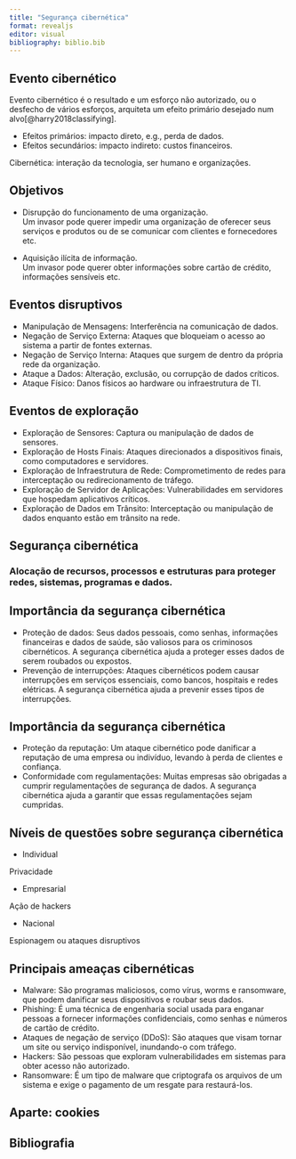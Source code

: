 ```yaml
---
title: "Segurança cibernética"
format: revealjs
editor: visual
bibliography: biblio.bib
---
```


## Evento cibernético

Evento cibernético é o resultado e um esforço não autorizado, ou o desfecho de vários esforços, arquiteta um efeito primário desejado num alvo[@harry2018classifying].

- Efeitos primários: impacto direto, e.g., perda de dados.
- Efeitos secundários: impacto indireto: custos financeiros.

Cibernética: interação da tecnologia, ser humano e organizações.

## Objetivos

- Disrupção do funcionamento de uma organização.  
  Um invasor pode querer impedir uma organização de oferecer seus serviços e produtos ou de se comunicar com clientes e fornecedores etc.

- Aquisição ilícita de informação.  
  Um invasor pode querer obter informações sobre cartão de crédito, informações sensíveis etc.
  
## Eventos disruptivos

- Manipulação de Mensagens: Interferência na comunicação de dados.
- Negação de Serviço Externa: Ataques que bloqueiam o acesso ao sistema a partir de fontes externas.
- Negação de Serviço Interna: Ataques que surgem de dentro da própria rede da organização.
- Ataque a Dados: Alteração, exclusão, ou corrupção de dados críticos.
- Ataque Físico: Danos físicos ao hardware ou infraestrutura de TI.


## Eventos de exploração

- Exploração de Sensores: Captura ou manipulação de dados de sensores.
- Exploração de Hosts Finais: Ataques direcionados a dispositivos finais, como computadores e servidores.
- Exploração de Infraestrutura de Rede: Comprometimento de redes para interceptação ou redirecionamento de tráfego.
- Exploração de Servidor de Aplicações: Vulnerabilidades em servidores que hospedam aplicativos críticos.
- Exploração de Dados em Trânsito: Interceptação ou manipulação de dados enquanto estão em trânsito na rede.

## Segurança cibernética

### Alocação de recursos, processos e estruturas para proteger redes, sistemas, programas e dados.

## Importância da segurança cibernética

- Proteção de dados: Seus dados pessoais, como senhas, informações financeiras e dados de saúde, são valiosos para os criminosos cibernéticos. A segurança cibernética ajuda a proteger esses dados de serem roubados ou expostos.
- Prevenção de interrupções: Ataques cibernéticos podem causar interrupções em serviços essenciais, como bancos, hospitais e redes elétricas. A segurança cibernética ajuda a prevenir esses tipos de interrupções.

## Importância da segurança cibernética

- Proteção da reputação: Um ataque cibernético pode danificar a reputação de uma empresa ou indivíduo, levando à perda de clientes e confiança.
- Conformidade com regulamentações: Muitas empresas são obrigadas a cumprir regulamentações de segurança de dados. A segurança cibernética ajuda a garantir que essas regulamentações sejam cumpridas.

## Níveis de questões sobre segurança cibernética

- Individual

Privacidade

- Empresarial

Ação de hackers

- Nacional

Espionagem ou ataques disruptivos

## Principais ameaças cibernéticas

- Malware: São programas maliciosos, como vírus, worms e ransomware, que podem danificar seus dispositivos e roubar seus dados.
- Phishing: É uma técnica de engenharia social usada para enganar pessoas a fornecer informações confidenciais, como senhas e números de cartão de crédito.
- Ataques de negação de serviço (DDoS): São ataques que visam tornar um site ou serviço indisponível, inundando-o com tráfego.
- Hackers: São pessoas que exploram vulnerabilidades em sistemas para obter acesso não autorizado.
- Ransomware: É um tipo de malware que criptografa os arquivos de um sistema e exige o pagamento de um resgate para restaurá-los.

## Aparte: cookies


## Bibliografia
